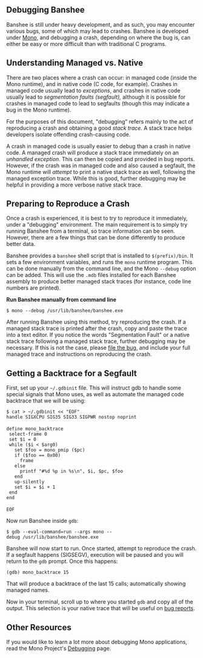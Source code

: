 ==Debugging Banshee==

Banshee is still under heavy development, and as such, you may encounter various bugs, some of which may lead to crashes. Banshee is developed under [http://mono-project.com/ Mono], and debugging a crash, depending on where the bug is, can either be easy or more difficult than with traditional C programs.

==Understanding Managed vs. Native==

There are two places where a crash can occur: in managed code (inside the Mono runtime), and in native code (C code, for example). Crashes in managed code usually lead to ''exceptions'', and crashes in native code usually lead to ''segmentation faults (segfault),'' although it is possible for crashes in managed code to lead to segfaults (though this may indicate a bug in the Mono runtime).

For the purposes of this document, "debugging" refers mainly to the act of reproducing a crash and obtaining a good ''stack trace.'' A stack trace helps developers isolate offending crash-causing code.

A crash in managed code is usually easier to debug than a crash in native code. A managed crash will produce a stack trace immediately on an ''unhandled exception.'' This can then be copied and provided in bug reports. However, if the crash was in managed code and also caused a segfault, the Mono runtime will ''attempt'' to print a native stack trace as well, following the managed exception trace. While this is good, further debugging may be helpful in providing a more verbose native stack trace.

==Preparing to Reproduce a Crash==

Once a crash is experienced, it is best to try to reproduce it immediately, under a "debugging" environment. The main requirement is to simply try running Banshee from a terminal, so trace information can be seen. However, there are a few things that can be done differently to produce better data.

Banshee provides a <code>banshee</code> shell script that is installed to <code>$(prefix)/bin</code>. It sets a few environment variables, and runs the <code>mono</code> runtime program. This can be done manually from the command line, and the  Mono <code>--debug</code> option can be added. This will use the <code>.mdb</code> files installed for each Banshee assembly to produce better managed stack traces (for instance, code line numbers are printed).

'''Run Banshee manually from command line'''
 $ mono --debug /usr/lib/banshee/banshee.exe

After running Banshee using this method, try reproducing the crash. If a managed stack trace is printed after the crash, copy and paste the trace into a text editor. If you notice the words "Segmentation Fault" or a native stack trace following a managed stack trace, further debugging may be necessary. If this is not the case, please [[Bugs|file the bug]], and include your full managed trace and instructions on reproducing the crash.

==Getting a Backtrace for a Segfault==

First, set up your <code>~/.gdbinit</code> file.  This will instruct gdb to handle some special signals that Mono uses, as well as automate the managed code backtrace that we will be using:

 $ cat > ~/.gdbinit << "EOF"
 handle SIGXCPU SIG35 SIG33 SIGPWR nostop noprint
 
 define mono_backtrace
  select-frame 0
  set $i = 0
  while ($i < $arg0)
    set $foo = mono_pmip ($pc)
    if ($foo == 0x00)
      frame
    else
      printf "#%d %p in %s\n", $i, $pc, $foo
    end
    up-silently
    set $i = $i + 1
  end
 end
 
 EOF

Now run Banshee inside <code>gdb</code>:

 $ gdb --eval-command=run --args mono --debug /usr/lib/banshee/banshee.exe

Banshee will now start to run. Once started, attempt to reproduce the crash. If a segfault happens (SIGSEGV), execution will be paused and you will return to the <code>gdb</code> prompt. Once this happens:

 (gdb) mono_backtrace 15

That will produce a backtrace of the last 15 calls; automatically showing managed names.

Now in your terminal, scroll up to where you started <code>gdb</code> and copy all of the output. This selection is your native trace that will be useful on [[Bugs|bug reports]].

==Other Resources==

If you would like to learn a lot more about debugging Mono applications, read the Mono Project's [http://www.mono-project.com/Debugging Debugging] page.